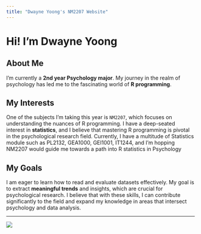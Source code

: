 ```yaml
---
title: "Dwayne Yoong's NM2207 Website"
---
```


# Hi! I'm Dwayne Yoong

## About Me

I'm currently a **2nd year Psychology major**. My journey in the realm of psychology has led me to the fascinating world of **R programming**.

## My Interests

One of the subjects I'm taking this year is `NM2207`, which focuses on understanding the nuances of R programming. I have a deep-seated interest in **statistics**, and I believe that mastering R programming is pivotal in the psychological research field. Currently, I have a multitude of Statistics module such as PL2132, GEA1000, GEI1001, IT1244, and I'm hopping NM2207 would guide me towards a path into R statistics in Psychology

## My Goals

I am eager to learn how to read and evaluate datasets effectively. My goal is to extract **meaningful trends** and insights, which are crucial for psychological research. I believe that with these skills, I can contribute significantly to the field and expand my knowledge in areas that intersect psychology and data analysis.

------------------------------------------------------------------------

![](Pictures/withthistreasureisummon.jpg)
